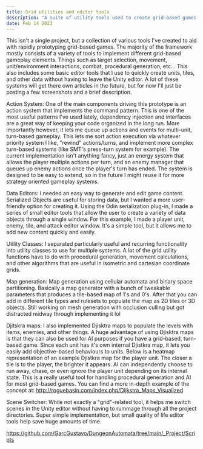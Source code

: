 ---
title: Grid utilities and editor tools
description: "A suite of utility tools used to create grid-based games."
date: Feb 14 2023
---

This isn't a single project, but a collection of various tools I've created to aid with rapidly prototyping grid-based games. 
The majority of the framework mostly consists of a variety of tools to implement different grid-based gameplay elements. Things such as target selection, movement, unit/environment interactions, combat, procedural generation, etc...
This also includes some basic editor tools that I use to quickly create units, tiles, and other data without having to leave the Unity editor. A lot of these systems will get there own articles in the future, but for now I'll just be posting a few screenshots and a brief description.

Action System:
One of the main components driving this prototype is an action system that implements the command pattern. This is one of the most useful patterns I've used lately, dependency injection and interfaces are a great way of keeping your code organized in the long run. More importantly however, it lets me queue up actions and events for multi-unit, turn-based gameplay. This lets me sort action execution via whatever priority system I like, "rewind" actions/turns, and implement more complex turn-based systems (like SMT's press-turn system for example). The current implementation isn't anything fancy, just an energy system that allows the player multiple actions per turn, and an enemy manager that queues up enemy actions once the player's turn has ended. The system is designed to be easy to extend, so in the future I might reuse it for more strategy oriented gameplay systems.

Data Editors:
I needed an easy way to generate and edit game content. Serialized Objects are useful for storing data, but I wanted a more user-friendly option for creating it. Using the Odin serialization plug-in, I made a series of small editor tools that allow the user to create a variety of data objects through a single window. For this example, I made a player unit, enemy, tile, and attack editor window. It's a simple tool, but it allows me to add new content quickly and easily.

Utility Classes:
I separated particularly useful and recurring functionality into utility classes to use for multiple systems. A lot of the grid utility functions have to do with procedural generation, movement calculations, and other algorithms that are useful in isometric and cartesian coordinate grids.

Map generation:
Map generation using cellular automata and binary space partitioning. Basically a map generator with a bunch of tweakable parameters that produces a tile-based map of 1's and 0's. After that you can add in different tile types and rulesets to populate the map as 2D tiles or 3D objects. Still working on mesh generation with occlusion culling but got distracted midway through implementing it lol

Djitskra maps:
I also implemented Djisktra maps to populate the levels with items, enemies, and other things. 
A huge advantage of using Djisktra maps is that they can also be used for AI purposes if you have a grid-based, turn-based game. Since each unit has it's own internal Djistkra map, it lets you easily add objective-based behaviours to units.
Below is a heatmap representation of an example Djistkra map for the player unit. The closer a tile is to the player, the brighter it appears. AI can independently choose to run away, chase, or even ignore the player unit depending on its internal state.
This is a really useful tool for handling procedural generation and AI for most grid-based games. 
You can find a more in-depth example of the concept at: http://roguebasin.com/index.php/Dijkstra_Maps_Visualized

Scene Switcher:
While not exactly a "grid"-related tool, it helps me switch scenes in the Unity editor without having to rummage through all the project directories. Super simple implementation, but small quality of life editor tools help save huge amounts of time.

https://github.com/GarcGustavo/DungeonAutomata/tree/main/_Project/Scripts